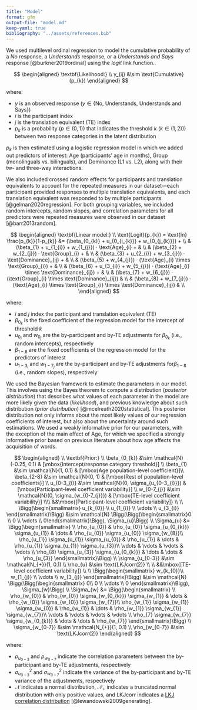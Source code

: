 ```yaml
---
title: "Model"
format: gfm
output-file: "model.md"
keep-yaml: true
bibliography: "../assets/references.bib"
---
```


We used multilevel ordinal regression to model the cumulative probability of a *No* response, a *Understands* response, or a *Understands and Says* response [@burkner2019ordinal] using the *logit* link function.. 


$$
\begin{aligned}
\textbf{Likelihood:} \\
y_{ij} &\sim \text{Cumulative}(p_{k})
\end{aligned}
$$


where:

- $y$ is an observed response ($y \in \{\text{No, Understands, Understands and Says}\}$)
- $i$ is the participant index
- $j$ is the translation equivalent (TE) index
- $p_{k}$ is a probability ($p \in (0, 1)$) that indicates the threshold $k$ ($k \in (1, 2)$)) between two response categories in the latent distribution

$p_{k}$ is then estimated using a logistic regression model in which we added out predictors of interest: $\text{Age}$ (participants' age in months), $\text{Group}$ (monolinguals vs. bilinguals), and $\text{Dominance}$ (L1 vs. L2), along with their tw- and three-way interactions.

We also included crossed random effects for participants and translation equivalents to account for the repeated measures in our dataset---each participant provided responses to multiple translation equivalents, and each translation equivalent was responded to by multiple participants [@gelman2020regression]. For both grouping variables, we included random intercepts, random slopes, and correlation parameters for all predictors were repeated measures were observed in our dataset [@barr2013random]. 

$$
\begin{aligned}
\textbf{Linear model:} \\
\text{Logit}(p_{k}) = \text{ln} \frac{p_{k}}{1-p_{k}} &= (\beta_{0_{k}} + u_{0_{i_{k}}} + w_{0_{j_{k}}}) + \\
& (\beta_{1} + u_{1_{i}} + w_{1_{j}}) · \text{Age}_{i} + & \\
& (\beta_{2} + w_{2_{j}}) · \text{Group}_{i} + & \\
& (\beta_{3} + u_{2_{i}} + w_{3_{j}}) · \text{Dominance}_{ij} + & \\
& (\beta_{5} + w_{4_{j}}) · (\text{Age}_{i} \times \text{Group}_{i}) + & \\
& (\beta_{6} + u_{3_{i}} + w_{5_{j}}) · (\text{Age}_{i} \times \text{Dominance}_{ij}) + & \\
& (\beta_{7} + w_{6_{j}}) · (\text{Group}_{i} \times \text{Dominance}_{ij}) & \\
& (\beta_{8} + w_{7_{j}}) · (\text{Age}_{i} \times \text{Group}_{i} \times \text{Dominance}_{ij}) & \\
\end{aligned}
$$

where:

- $i$ and $j$ index the participant and translation equivalent (TE)
- $\beta_{0_k}$ is the fixed coefficient of the regression model for the intercept of threshold $k$
- $u_{0_{i}}$ and $w_{0_{j}}$ are the by-participant and by-TE adjustments for $\beta_{0_{k}}$ (i.e., random intercepts), respectively
- $\beta_{1-8}$ are the fixed coefficients of the regression model for the predictors of interest
- $u_{1-3_{i}}$ and $w_{1-7_{j}}$ are the by-participant and by-TE adjustments for$\beta_{1-8}$ (i.e., random slopes), respectively

We used the Bayesian framework to estimate the parameters in our model. This involves using the Bayes theorem to compute a distribution (*posterior distribution*) that describes what values of each parameter in the model are more likely given the data (*likelihood*), and previous knowledge about such distribution (*prior distribution*) [@mcelreath2020statistical]. This posterior distribution not only informs about the most likely values of our regression coefficients of interest, but also about the uncertainty around such estimations. We used a weakly informative prior for our parameters, with the exception of the main effect of $\text{Age}$, for which we specified a strongly informative prior based on previous literature about how age affects the acquisition of words.

$$
\begin{aligned}
\\
\textbf{Prior:} \\
\beta_{0_{k}} &\sim \mathcal{N}(-0.25, 0.1) & [\mbox{Intercept/response category threshold}] \\
\beta_{1} &\sim \mathcal{N}(1, 0.1) & [\mbox{Age population-level coefficient}]\\
\beta_{2-8} &\sim \mathcal{N}(0, 1) & [\mbox{Rest of population-level coefficients}] \\
u_{0-3_{i}} &\sim \mathcal{N}(0, \sigma_{u_{0-3_{i}}}) & [\mbox{Participant-level coefficient variability}] \\
w_{0-7_{j}} &\sim \mathcal{N}(0, \sigma_{w_{0-7_{j}}}) & [\mbox{TE-level coefficient variability}] \\\\
&&\mbox{[Participant-level coefficient variability]} \\ \\
\Bigg(\begin{smallmatrix}
u_{k_{0}} \\ 
u_{1_{i}} \\ 
\vdots \\ 
u_{3_{i}} 
\end{smallmatrix}\Bigg) &\sim \mathcal{N} 
\Bigg(\Bigg(\begin{smallmatrix}0 \\
0 \\ 
\vdots \\
0\end{smallmatrix}\Bigg), \Sigma_{u}\Bigg) \\
\Sigma_{u} &= \Bigg(\begin{smallmatrix} \\
\rho_{u_{0}} & \rho_{u_{0}} \sigma_{u_{0_{k}}} \sigma_{u_{1}} & \dots & \rho_{u_{0}} \sigma_{u_{0}} \sigma_{w_{8}}\\ 
\rho_{u_{1}} \sigma_{u_{1}} \sigma_{u_{0}} & \rho_{u_{1}} & \dots & \rho_{u_{1}} \sigma_{u_{1}} \sigma_{u_{3}}\\ 
\vdots & \vdots & \vdots & \vdots \\
\rho_{8} \sigma_{u_{3}} \sigma_{u_{0_{k}}} & \dots & \dots & \rho_{u_{3}} \end{smallmatrix}\Bigg) \\
\sigma_{u_{0-3}} &\sim \mathcal{N_{+}}(1, 0.1) \\
\rho_{u} &\sim \text{LKJcorr(2)} \\
\\
&&\mbox{[TE-level coefficient variability]} \\ \\
\Bigg(\begin{smallmatrix}
w_{k_{0}}\\ 
w_{1_{j}} \\ 
\vdots \\ 
w_{3_{j}} 
\end{smallmatrix}\Bigg) &\sim \mathcal{N} \Bigg(\Bigg(\begin{smallmatrix}
0\\ 
0 \\ 
\vdots \\
0 
\end{smallmatrix}\Bigg), \Sigma_{w}\Bigg) \\
\Sigma_{w} &= \Bigg(\begin{smallmatrix} \\
\rho_{w_{0}} & \rho_{w_{0}} \sigma_{w_{0_{k}}} \sigma_{w_{1}} & \dots & \rho_{w_{0}} \sigma_{w_{0}} \sigma_{w_{7}}\\ 
\rho_{w_{1}} \sigma_{w_{1}} \sigma_{w_{0}} & \rho_{w_{1}} & \dots & \rho_{w_{1}} \sigma_{w_{1}} \sigma_{w_{7}}\\ 
\vdots & \vdots & \vdots & \vdots \\
\rho_{7} \sigma_{w_{7}} \sigma_{w_{0_{k}}} & \dots & \dots & \rho_{w_{7}} \end{smallmatrix}\Bigg) \\
\sigma_{w_{0-7}} &\sim \mathcal{N_{+}}(1, 0.1) \\
\rho_{w_{0-7}} &\sim \text{LKJcorr(2)}
\end{aligned}
$$

where:

- $\rho_{u_{0-3}}$ and $\rho_{w_{0-7}}$ indicate the correlation parameters between the by-participant and by-TE adjustments, respectively
- $\sigma_{u_{0-3}}^2$ and $\sigma_{w_{0-7}}^2$ indicate the variance of the by-participant and by-TE variance of the adjustments, respectively
- $\mathcal{N}$ indicates a normal distribution, $\mathcal{N}_{+}$ indicates a truncated normal distribution with only positive values, and $\text{LKJcorr}$ indicates a [LKJ correlation distribution](https://mc-stan.org/docs/2_22/functions-reference/lkj-correlation.html) [@lewandowski2009generating].